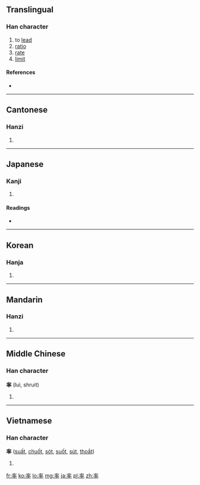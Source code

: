 {{also|率}}
==Translingual==

===Han character===
{{Han char|rn=95|rad=玄|as=06|sn=11|four=0040<sub>3</sub>|canj=卜戈人十 (YIOJ)}}

# to [[lead]]
# [[ratio]]
# [[rate]]
# [[limit]]

====References====
* {{Han ref|kx=0725.050|dkj=20817|dj=1135.040|hdz=10289.030|uh=7387|ud=29575|bh=B276|bd=45686}}

----

==Cantonese==

===Hanzi===
{{yue-hanzi|jyut=|y=leut6, seut1}}

# {{defn|lang=yue|sort=玄06}}

----

==Japanese==

===Kanji===
{{ja-kanji|grade=5|rs=玄06}}

# {{defn|lang=ja|sort=玄06}}

====Readings====
* {{ja-readings|on=[[りつ]] (ritsu), [[そつ]] (sotsu)|kun=[[ひきいる]] (hikiiru), [[おおむね]] (oomune), [[わりあい]] (wariai)}}

----

==Korean==

===Hanja===
{{ko-hanja|hangeul=[[솔]], [[률]]>율|eumhun=|rv=sol, ryul>yul|mr=sol, ryul>yul|y=sol, lyul>yul}}

# {{defn|lang=ko|sort=玄06}}

----

==Mandarin==

===Hanzi===
{{cmn-hanzi|pin=[[lǜ]] ([[lü4]]), [[lüè]] ([[lüe4]]), [[shuài]] ([[shuai4]])|wg=lü<sup>4</sup>, lüeh<sup>4</sup>, shuai<sup>4</sup>}}

# {{defn|lang=cmn|sort=玄06}}

----

==Middle Chinese==

===Han character===
'''率''' (luì, shruit)

# {{defn|lang=zhx-mid}}

----

==Vietnamese==

===Han character===
'''率''' ([[suất]], [[chuốt]], [[sót]], [[suốt]], [[sút]], [[thoắt]])

# {{defn|lang=vi}}

[[fr:率]]
[[ko:率]]
[[lo:率]]
[[mg:率]]
[[ja:率]]
[[pl:率]]
[[zh:率]]